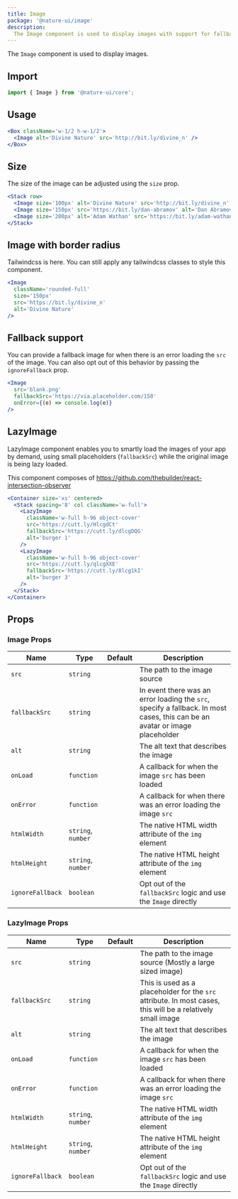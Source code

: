 ```yaml
---
title: Image
package: '@nature-ui/image'
description:
  The Image component is used to display images with support for fallback.
---
```


The `Image` component is used to display images.

## Import

```js
import { Image } from '@nature-ui/core';
```

## Usage

```jsx
<Box className='w-1/2 h-w-1/2'>
  <Image alt='Divine Nature' src='http://bit.ly/divine_n' />
</Box>
```

## Size

The size of the image can be adjusted using the `size` prop.

```jsx
<Stack row>
  <Image size='100px' alt='Divine Nature' src='http://bit.ly/divine_n' />
  <Image size='150px' src='https://bit.ly/dan-abramov' alt='Dan Abramov' />
  <Image size='200px' alt='Adam Wathan' src='https://bit.ly/adam-wathan' />
</Stack>
```

## Image with border radius

Tailwindcss is here. You can still apply any tailwindcss classes to style this
component.

```jsx
<Image
  className='rounded-full'
  size='150px'
  src='https://bit.ly/divine_n'
  alt='Divine Nature'
/>
```

## Fallback support

You can provide a fallback image for when there is an error loading the `src` of
the image. You can also opt out of this behavior by passing the `ignoreFallback`
prop.

```jsx
<Image
  src='blank.png'
  fallbackSrc='https://via.placeholder.com/150'
  onError={(e) => console.log(e)}
/>
```

## LazyImage

LazyImage component enables you to smartly load the images of your app by
demand, using small placeholders (`fallbackSrc`) while the original image is
being lazy loaded.

This component composes of
https://github.com/thebuilder/react-intersection-observer

```jsx
<Container size='xs' centered>
  <Stack spacing='8' col className='w-full'>
    <LazyImage
      className='w-full h-96 object-cover'
      src='https://cutt.ly/HlcgdCt'
      fallbackSrc='https://cutt.ly/dlcgDQG'
      alt='burger 1'
    />
    <LazyImage
      className='w-full h-96 object-cover'
      src='https://cutt.ly/qlcgXXE'
      fallbackSrc='https://cutt.ly/8lcg1kI'
      alt='burger 3'
    />
  </Stack>
</Container>
```

## Props

### Image Props

| Name             | Type               | Default | Description                                                                                                                  |
| ---------------- | ------------------ | ------- | ---------------------------------------------------------------------------------------------------------------------------- |
| `src`            | `string`           |         | The path to the image source                                                                                                 |
| `fallbackSrc`    | `string`           |         | In event there was an error loading the `src`, specify a fallback. In most cases, this can be an avatar or image placeholder |
| `alt`            | `string`           |         | The alt text that describes the image                                                                                        |
| `onLoad`         | `function`         |         | A callback for when the image `src` has been loaded                                                                          |
| `onError`        | `function`         |         | A callback for when there was an error loading the image `src`                                                               |
| `htmlWidth`      | `string`, `number` |         | The native HTML width attribute of the `img` element                                                                         |
| `htmlHeight`     | `string`, `number` |         | The native HTML height attribute of the `img` element                                                                        |
| `ignoreFallback` | `boolean`          |         | Opt out of the `fallbackSrc` logic and use the `Image` directly                                                              |

### LazyImage Props

| Name             | Type               | Default | Description                                                                                                 |
| ---------------- | ------------------ | ------- | ----------------------------------------------------------------------------------------------------------- |
| `src`            | `string`           |         | The path to the image source (Mostly a large sized image)                                                   |
| `fallbackSrc`    | `string`           |         | This is used as a placeholder for the `src` attribute. In most cases, this will be a relatively small image |
| `alt`            | `string`           |         | The alt text that describes the image                                                                       |
| `onLoad`         | `function`         |         | A callback for when the image `src` has been loaded                                                         |
| `onError`        | `function`         |         | A callback for when there was an error loading the image `src`                                              |
| `htmlWidth`      | `string`, `number` |         | The native HTML width attribute of the `img` element                                                        |
| `htmlHeight`     | `string`, `number` |         | The native HTML height attribute of the `img` element                                                       |
| `ignoreFallback` | `boolean`          |         | Opt out of the `fallbackSrc` logic and use the `Image` directly                                             |
